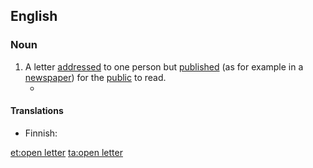 ==English==

===Noun===
{{en-noun|sg=[[open]] [[letter]]}}

# A letter [[address]]ed to one person but [[published]] (as for example in a [[newspaper]]) for the [[public]] to read.
#*{{quote-news
|year=2011
|date=December 14
|author=Angelique Chrisafis
|title=Rachida Dati accuses French PM of sexism and elitism
|work=Guardian
|url=http://www.guardian.co.uk/world/2011/dec/14/rachida-dati-french-sexism-elitism
|page=
|passage=For months, Dati warned she would refuse to stand aside. Now she has stunned the political class with an '''open letter''' to Fillon in Le Monde, a scathing character assassination accusing him of the "lone ambition" of a disillusioned political elite, of doing politics in a way that "never favoured women" and stopping ethnic-minority candidates from progressing at elections. She said he was committing "a sad mistake" in trying to run in Paris.}}

====Translations====
{{trans-top|published letter}}
* Finnish: {{t|fi|avoin kirje}}
{{trans-mid}}
{{trans-bottom}}

[[et:open letter]]
[[ta:open letter]]